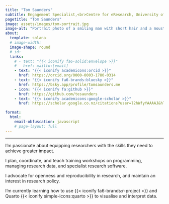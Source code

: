 ```yaml
---
title: "Tom Saunders"
subtitle: Engagement Specialist,<br>Centre for eResearch, University of Auckland
pagetitle: "Tom Saunders"
image: assets/images/tom-portrait.jpg
image-alt: "Portrait photo of a smiling man with short hair and a moustache."
about:
  template: solana
  # image-width:
  image-shape: round
  # id:
  links:
    # - text: "{{< iconify fa6-solid:envelope >}}"
    #   href: mailto:[email]
    - text: "{{< iconify academicons:orcid >}}"
      href: https://orcid.org/0000-0003-1780-0314
    - text: "{{< iconify fa6-brands:bluesky >}}"
      href: https://bsky.app/profile/tomsaunders.me
    - icon: "{{< iconify fa:github >}}"
      href: https://github.com/tesaunders
    - text: "{{< iconify academicons:google-scholar >}}"
      href: https://scholar.google.co.nz/citations?user=l2hWfyYAAAAJ&hl=en

format:
  html:
    email-obfuscation: javascript
    # page-layout: full
---
```

___

I'm passionate about equipping researchers with the skills they need to achieve greater impact.

I plan, coordinate, and teach training workshops on programming, managing research data, and specialist research software. 

I advocate for openness and reproducibility in research, and maintain an interest in research policy.

I'm currently learning how to use {{< iconify fa6-brands:r-project >}} and Quarto {{< iconify simple-icons:quarto >}} to visualise and interpret data.
